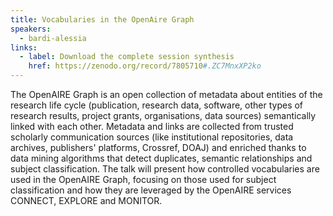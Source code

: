 ```yaml
---
title: Vocabularies in the OpenAire Graph
speakers:
  - bardi-alessia
links:
  - label: Download the complete session synthesis
    href: https://zenodo.org/record/7805710#.ZC7MnxXP2ko
---
```

The OpenAIRE Graph is an open collection of metadata about entities of the research life cycle (publication, research data, software, other types of research results, project grants, organisations, data sources) semantically linked with each other. Metadata and links are collected from trusted scholarly communication sources (like institutional repositories, data archives, publishers' platforms, Crossref, DOAJ) and enriched thanks to data mining algorithms that detect duplicates, semantic relationships and subject classification. The talk will present how controlled vocabularies are used in the OpenAIRE Graph, focusing on those used for subject classification and how they are leveraged by the OpenAIRE services CONNECT, EXPLORE and MONITOR.
